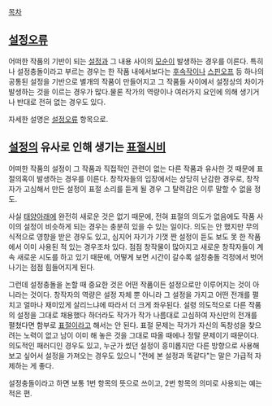 [[목차]]

== [[설정오류]] ==
어떠한 작품의 기반이 되는 [[설정]]과 그 내용 사이의 [[모순]]이 발생하는 경우를 이른다. 특히나 설정충돌이라고 부르는 경우는 한 작품 내에서보다는 [[후속작]]이나 [[스핀오프]] 등 하나의 공통된 설정을 기반으로 별개의 작품이 만들어지고 그 작품들 사이에서 설정상의 차이가 발생하는 것을 이르는 경우가 많다.물론 작가의 역량이나 여러가지 요인에 의해 생기거나 반대로 전혀 없는 경우도 있다.

자세한 설명은 [[설정오류]] 항목으로.

== [[설정]]의 유사로 인해 생기는 [[표절]]시비 ==
어떠한 작품의 설정이 그 작품과 직접적인 관련이 없는 다른 작품과 유사한 것 때문에 표절의혹이 발생하는 경우를 이른다. 창작자들의 입장에서는 상당히 난감한 경우로, 창작자가 고심해서 만든 설정이 표절 소리를 듣게 될 경우 그 탈력감은 이루 말할 수 없을 정도.

사실 [[태양]]아래에 완전히 새로운 것은 없기 때문에, 전혀 표절의 의도가 없음에도 작품 사이의 설정이 비슷하게 되는 경우는 충분히 있을 수 있는 일이다. 의도는 안 했지만 무의식적으로 영향을 받은 경우도 있고, 심지어 자기가 기껏 짠 설정이 듣도 보도 못 한 작품에서 이미 사용된 적 있는 경우조차 있다. 점점 창작물이 많아지고 새로운 창작자들이 계속 새로운 시도를 하고 있기 때문에, 어떻게 보면 시간이 갈수록 설정충돌 걱정에서 벗어나기는 점점 힘들어지게 된다.

그런데 설정충돌을 논할 때 중요한 것은 어떤 작품이든 설정으로만 이루어지는 것이 아니라는 것이다. 창작자의 역량은 설정 자체 뿐 아니라 그 설정을 가지고 어떤 전개를 펼치고 얼마나 재미있게 살리느냐에 따라서 더 크게 좌우된다. 설령 의도적으로 다른 작품의 설정을 그대로 채용했다 하더라도 작가가 작가 나름대로 고심하여 자신만의 전개를 펼쳤다면 함부로 [[표절]]이라고 해서는 안 된다. 표절 문제는 작가가 자신의 독창성을 찾으려는 노력이 없고 남이 이미 해 놓은 것을 그대로 따올 때에나 정말 문제이기 때문이다. 의도적인 패러디인 경우도 있고, 누군가 썼던 설정이 흥미롭지만 다른 방향으로 사용해 보고 싶어서 설정을 가져오는 경우도 있으니 "전에 본 설정과 똑같다"는 말은 가급적 자제하는 게 좋다.

설정충돌이라고 하면 보통 1번 항목의 뜻으로 쓰이고, 2번 항목의 의미로 사용되는 예는 적은 편.
